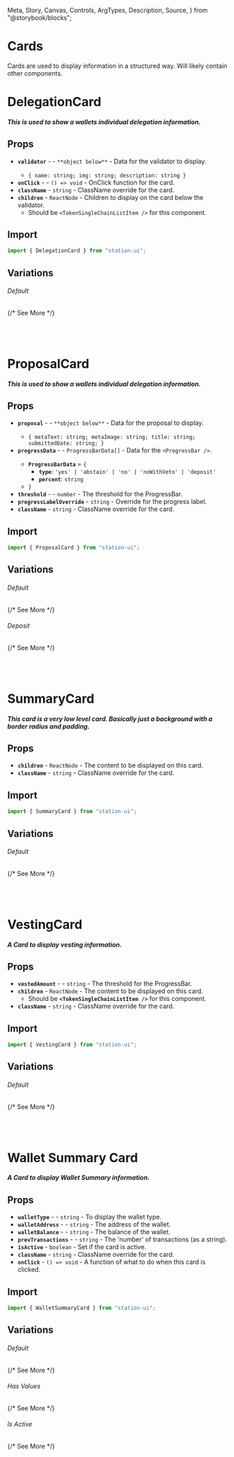   Meta,
  Story,
  Canvas,
  Controls,
  ArgTypes,
  Description,
  Source,
} from "@storybook/blocks";

<Meta title="Components/Cards" />

# Cards
Cards are used to display information in a structured way. Will likely contain other components.

# DelegationCard

##### This is used to show a wallets individual delegation information.

## Props
- **`validator`** - <RequiredText /> - `**object below**` - Data for the validator to display.
  - `{ name: string; img: string; description: string }`
- **`onClick`** - <RequiredText /> - `() => void` - OnClick function for the card.
- **`className`** - `string` - ClassName override for the card.
- **`children`** - `ReactNode` - Children to display on the card below the validator.
  - Should be `<TokenSingleChainListItem />` for this component.

## Import
```jsx
import { DelegationCard } from "station-ui";
```

## Variations
<div className="sub__items">
  <div className="story__wrapper" style={{ width: "100%" }}>
    <DocsLink linkToRoute="Components/Cards/DelegationCard" linkToID="default">
      <h6 className="h6">Default</h6>
      <Story of={DelegationStories.Default} />
      {/* See More<RightArrow /> */}
    </DocsLink>
  </div>
</div>

<br />
<br />
<br />

# ProposalCard

##### This is used to show a wallets individual delegation information.

## Props
- **`proposal`** - <RequiredText /> - `**object below**` - Data for the proposal to display.
  - `{ metaText: string; metaImage: string; title: string; submittedDate: string; }`
- **`progressData`** - <RequiredText /> - `ProgressBarData[]` - Data for the `<ProgressBar />`.
  - **`ProgressBarData`** = `{`
    - **`type`**: `'yes' | 'abstain' | 'no' | 'noWithVeto' | 'deposit'`
    - **`percent`**: `string`
  - `}`
- **`threshold`** - <RequiredText /> - `number` - The threshold for the ProgressBar.
- **`progressLabelOverride`** - `string` - Override for the progress label.
- **`className`** - `string` - ClassName override for the card.

## Import
```jsx
import { ProposalCard } from "station-ui";
```

## Variations
<div className="sub__items">
  <div className="story__wrapper" style={{ width: "100%" }}>
    <DocsLink linkToRoute="Components/Cards/ProposalCard" linkToID="default">
      <h6 className="h6">Default</h6>
      <Story of={ProposalCardStories.Default} />
      {/* See More<RightArrow /> */}
    </DocsLink>
  </div>
  <div className="story__wrapper" style={{ width: "100%" }}>
    <DocsLink linkToRoute="Components/Cards/ProposalCard" linkToID="deposit">
      <h6 className="h6">Deposit</h6>
      <Story of={ProposalCardStories.Deposit} />
      {/* See More<RightArrow /> */}
    </DocsLink>
  </div>
</div>

<br />
<br />
<br />

# SummaryCard

##### This card is a very low level card. Basically just a background with a border radius and padding.

## Props
- **`children`** - `ReactNode` - The content to be displayed on this card.
- **`className`** - `string` - ClassName override for the card.

## Import
```jsx
import { SummaryCard } from "station-ui";
```

## Variations
<div className="sub__items">
  <div className="story__wrapper" style={{ width: "100%" }}>
    <DocsLink linkToRoute="Components/Cards/SummaryCard" linkToID="default">
      <h6 className="h6">Default</h6>
      <Story of={SummaryCardStories.Default} />
      {/* See More<RightArrow /> */}
    </DocsLink>
  </div>
</div>

<br />
<br />
<br />

# VestingCard

##### A Card to display vesting information.

## Props
- **`vestedAmount`** - <RequiredText /> - `string` - The threshold for the ProgressBar.
- **`children`** - `ReactNode` - The content to be displayed on this card.
  - Should be **`<TokenSingleChainListItem />`** for this component.
- **`className`** - `string` - ClassName override for the card.

## Import
```jsx
import { VestingCard } from "station-ui";
```

## Variations
<div className="sub__items">
  <div className="story__wrapper" style={{ width: "100%" }}>
    <DocsLink linkToRoute="Components/Cards/VestingCard" linkToID="default">
      <h6 className="h6">Default</h6>
      <Story of={VestingCardStories.Default} />
      {/* See More<RightArrow /> */}
    </DocsLink>
  </div>
</div>

<br />
<br />
<br />

# Wallet Summary Card

##### A Card to display Wallet Summary information.

## Props
- **`walletType`** - <RequiredText /> - `string` - To display the wallet type.
- **`walletAddress`** - <RequiredText /> - `string` - The address of the wallet.
- **`walletBalance`** - <RequiredText /> - `string` - The balance of the wallet.
- **`prevTransactions`** - <RequiredText /> - `string` - The 'number' of transactions (as a string).
- **`isActive`** - `boolean` - Set if the card is active.
- **`className`** - `string` - ClassName override for the card.
- **`onClick`** - `() => void` - A function of what to do when this card is clicked.

## Import
```jsx
import { WalletSummaryCard } from "station-ui";
```

## Variations
<div className="sub__items">
  <div className="story__wrapper" style={{ width: "calc(50% - 4px)" }}>
    <DocsLink linkToRoute="Components/Cards/WalletSummaryCard" linkToID="default">
      <h6 className="h6">Default</h6>
      <Story of={WalletSummaryCardStories.Default} />
      {/* See More<RightArrow /> */}
    </DocsLink>
  </div>
  <div className="story__wrapper" style={{ width: "calc(50% - 4px)" }}>
    <DocsLink linkToRoute="Components/Cards/WalletSummaryCard" linkToID="has-values">
      <h6 className="h6">Has Values</h6>
      <Story of={WalletSummaryCardStories.HasValues} />
      {/* See More<RightArrow /> */}
    </DocsLink>
  </div>
  <div className="story__wrapper" style={{ width: "calc(50% - 4px)" }}>
    <DocsLink linkToRoute="Components/Cards/WalletSummaryCard" linkToID="is-active">
      <h6 className="h6">Is Active</h6>
      <Story of={WalletSummaryCardStories.IsActive} />
      {/* See More<RightArrow /> */}
    </DocsLink>
  </div>
</div>

<br />
<br />
<br />
<br />
<br />
<br />
<br />
<br />
<br />
<br />
<br />
<br />
<br />
<br />
<br />
<br />
<br />
<br />
<br />
<br />
<br />
<br />
<br />
<br />
<br />
<br />
<br />
